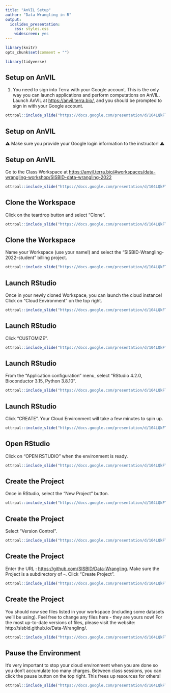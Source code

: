 ```yaml
---
title: "AnVIL Setup"
author: "Data Wrangling in R"
output:
  ioslides_presentation:
    css: styles.css
    widescreen: yes
---
```


```r
library(knitr)
opts_chunk$set(comment = "")
```

```r
library(tidyverse)
```

## Setup on AnVIL 

1. You need to sign into Terra with your Google account. This is the only way you can launch applications and perform computations on AnVIL. Launch AnVIL at [https://anvil.terra.bio/](https://anvil.terra.bio/), and you should be prompted to sign in with your Google account.

```r
ottrpal::include_slide("https://docs.google.com/presentation/d/104LQkFTsC5R9vAC4HHj4mK7IjCTH55X6BkrAb3aDd6E/edit#slide=id.p")
```

## Setup on AnVIL 

⚠️ Make sure you provide your Google login information to the instructor! ⚠️ 

## Setup on AnVIL 

Go to the Class Workspace at [https://anvil.terra.bio/#workspaces/data-wrangling-workshop/SISBID-data-wrangling-2022](https://anvil.terra.bio/#workspaces/data-wrangling-workshop/SISBID-data-wrangling-2022)

```r
ottrpal::include_slide("https://docs.google.com/presentation/d/104LQkFTsC5R9vAC4HHj4mK7IjCTH55X6BkrAb3aDd6E/edit#slide=id.g13ea04b780d_0_2")
```

## Clone the Workspace

Click on the teardrop button and select "Clone".

```r
ottrpal::include_slide("https://docs.google.com/presentation/d/104LQkFTsC5R9vAC4HHj4mK7IjCTH55X6BkrAb3aDd6E/edit#slide=id.g13ea04b780d_0_8")
```

## Clone the Workspace

Name your Workspace (use your name!) and select the "SISBID-Wrangling-2022-student" billing project.

```r
ottrpal::include_slide("https://docs.google.com/presentation/d/104LQkFTsC5R9vAC4HHj4mK7IjCTH55X6BkrAb3aDd6E/edit#slide=id.g13ea04b780d_0_15")
```

## Launch RStudio

Once in your newly cloned Workspace, you can launch the cloud instance! Click on "Cloud Environment" on the top right.

```r
ottrpal::include_slide("https://docs.google.com/presentation/d/104LQkFTsC5R9vAC4HHj4mK7IjCTH55X6BkrAb3aDd6E/edit#slide=id.g13ea04b780d_1_0")
```

## Launch RStudio

Click "CUSTOMIZE".

```r
ottrpal::include_slide("https://docs.google.com/presentation/d/104LQkFTsC5R9vAC4HHj4mK7IjCTH55X6BkrAb3aDd6E/edit#slide=id.g13ea04b780d_1_5")
```

## Launch RStudio

From the "Application configuration" menu, select "RStudio 4.2.0, Bioconductor 3.15, Python 3.8.10".

```r
ottrpal::include_slide("https://docs.google.com/presentation/d/104LQkFTsC5R9vAC4HHj4mK7IjCTH55X6BkrAb3aDd6E/edit#slide=id.g13ea04b780d_1_12")
```

## Launch RStudio

Click "CREATE". Your Cloud Environment will take a few minutes to spin up.

```r
ottrpal::include_slide("https://docs.google.com/presentation/d/104LQkFTsC5R9vAC4HHj4mK7IjCTH55X6BkrAb3aDd6E/edit#slide=id.g13ea04b780d_1_18")
```

## Open RStudio

Click on "OPEN RSTUDIO" when the environment is ready.

```r
ottrpal::include_slide("https://docs.google.com/presentation/d/104LQkFTsC5R9vAC4HHj4mK7IjCTH55X6BkrAb3aDd6E/edit#slide=id.g13ea04b780d_1_24")
```

## Create the Project

Once in RStudio, select the "New Project" button.

```r
ottrpal::include_slide("https://docs.google.com/presentation/d/104LQkFTsC5R9vAC4HHj4mK7IjCTH55X6BkrAb3aDd6E/edit#slide=id.g13ea04b780d_1_30")
```

## Create the Project

Select "Version Control".

```r
ottrpal::include_slide("https://docs.google.com/presentation/d/104LQkFTsC5R9vAC4HHj4mK7IjCTH55X6BkrAb3aDd6E/edit#slide=id.g13ea04b780d_1_36")
```

## Create the Project

Enter the URL : [https://github.com/SISBID/Data-Wrangling](https://github.com/SISBID/Data-Wrangling). Make sure the Project is a subdirectory of `~`. Click "Create Project".

```r
ottrpal::include_slide("https://docs.google.com/presentation/d/104LQkFTsC5R9vAC4HHj4mK7IjCTH55X6BkrAb3aDd6E/edit#slide=id.g13ea04b780d_1_48")
```

## Create the Project

You should now see files listed in your workspace (including some datasets we'll be using). Feel free to change any files here - they are yours now! For the most up-to-date versions of files, please visit the website: http://sisbid.github.io/Data-Wrangling/.

```r
ottrpal::include_slide("https://docs.google.com/presentation/d/104LQkFTsC5R9vAC4HHj4mK7IjCTH55X6BkrAb3aDd6E/edit#slide=id.g13ea04b780d_1_57")
```

## Pause the Environment

It's very important to stop your cloud environment when you are done so you don't accumulate too many charges. Between class sessions, you can click the pause button on the top right. This frees up resources for others!

```r
ottrpal::include_slide("https://docs.google.com/presentation/d/104LQkFTsC5R9vAC4HHj4mK7IjCTH55X6BkrAb3aDd6E/edit#slide=id.g13ea04b780d_1_66")
```
